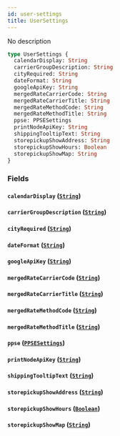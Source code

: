```yaml
---
id: user-settings
title: UserSettings
---
```


No description

```graphql
type UserSettings {
  calendarDisplay: String
  carrierGroupDescription: String
  cityRequired: String
  dateFormat: String
  googleApiKey: String
  mergedRateCarrierCode: String
  mergedRateCarrierTitle: String
  mergedRateMethodCode: String
  mergedRateMethodTitle: String
  ppse: PPSESettings
  printNodeApiKey: String
  shippingTooltipText: String
  storepickupShowAddress: String
  storepickupShowHours: Boolean
  storepickupShowMap: String
}
```

### Fields

#### `calendarDisplay` ([`String`](../../rate-service/scalars/string))

#### `carrierGroupDescription` ([`String`](../../rate-service/scalars/string))

#### `cityRequired` ([`String`](../../rate-service/scalars/string))

#### `dateFormat` ([`String`](../../rate-service/scalars/string))

#### `googleApiKey` ([`String`](../../rate-service/scalars/string))

#### `mergedRateCarrierCode` ([`String`](../../rate-service/scalars/string))

#### `mergedRateCarrierTitle` ([`String`](../../rate-service/scalars/string))

#### `mergedRateMethodCode` ([`String`](../../rate-service/scalars/string))

#### `mergedRateMethodTitle` ([`String`](../../rate-service/scalars/string))

#### `ppse` ([`PPSESettings`](../../rate-service/objects/ppsesettings))

#### `printNodeApiKey` ([`String`](../../rate-service/scalars/string))

#### `shippingTooltipText` ([`String`](../../rate-service/scalars/string))

#### `storepickupShowAddress` ([`String`](../../rate-service/scalars/string))

#### `storepickupShowHours` ([`Boolean`](../../rate-service/scalars/boolean))

#### `storepickupShowMap` ([`String`](../../rate-service/scalars/string))
